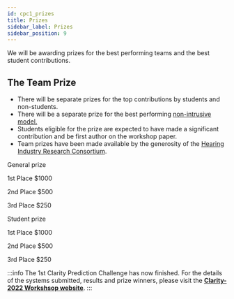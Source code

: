 ```yaml
---
id: cpc1_prizes
title: Prizes
sidebar_label: Prizes
sidebar_position: 9
---
```



We will be awarding prizes for the best performing teams and the best student contributions.

## The Team Prize

- There will be separate prizes for the top contributions by students and non-students.
- There will be a separate prize for the best performing [non-intrusive model.](cpc1_faq#how-is-speech-intelligibility-objectively-measured-by-a-computer?)
- Students eligible for the prize are expected to have made a significant contribution and be first author on the workshop paper.
- Team prizes have been made available by the generosity of the [Hearing Industry Research Consortium](http://www.hearingirc.com).

<div className="container">
        <div className="row">
      <div className="text--center padding-horiz--md">
    <p/> General prize

<p/> <EmojiEvents  style={{ fontSize: 30, color: "gold"  }}/> 1st Place $1000

<p/> <EmojiEvents  style={{ fontSize: 30, color: "silver"  }}/> 2nd Place $500

<p/> <EmojiEvents  style={{ fontSize: 30, color: "#ff6347" }}/> 3rd Place $250
      </div>
    <div className="text--center padding-horiz--md">
    <p/> Student prize
  <p/> <EmojiEvents  style={{ fontSize: 30, color: "gold"  }}/> 1st Place $1000

  <p/> <EmojiEvents  style={{ fontSize: 30, color: "silver"  }}/> 2nd Place $500

  <p/> <EmojiEvents  style={{ fontSize: 30, color: "#ff6347" }}/> 3rd Place $250
      </div>
     </div>
</div>

<p/>

:::info
The 1st Clarity Prediction Challenge has now finished. For the details of the systems submitted, results and prize winners, please visit the <b><a href="https://claritychallenge.org/clarity2022-workshop/">Clarity-2022 Workshsop website</a></b>.
:::
